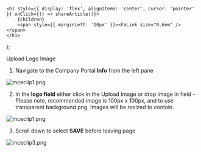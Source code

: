 

    <h1 style={{ display: 'flex', alignItems: 'center', cursor: 'pointer' }} onClick={() => shareArticle()}>
        {children} 
        <span style={{ marginLeft: '10px' }}><FaLink size="0.6em" /></span>
    </h1>
);

<ToastContainer />

<ClickableTitle>Upload Logo Image</ClickableTitle>




1. Navigate to the Company Portal **Info** from the left pane


![mceclip1.png](../../../resources/article-images/4495067528467-Upload-Logo-Image_1.png)


2. In the **logo field** either click in the Upload Image or drop image in field - Please note, recommended image is 100px x 100px, and to use transparent background png. Images will be resized to contain.


![mceclip1.png](../../../resources/article-images/4495067528467-Upload-Logo-Image_2.png)


3. Scroll down to select **SAVE** before leaving page


![mceclip3.png](../../../resources/article-images/4495067528467-Upload-Logo-Image_3.png)



